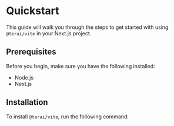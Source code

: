 # Quickstart

This guide will walk you through the steps to get started with using
`@terai/vite` in your Next.js project.

## Prerequisites

Before you begin, make sure you have the following installed:

- Node.js
- Next.js

## Installation

To install `@terai/vite`, run the following command:
